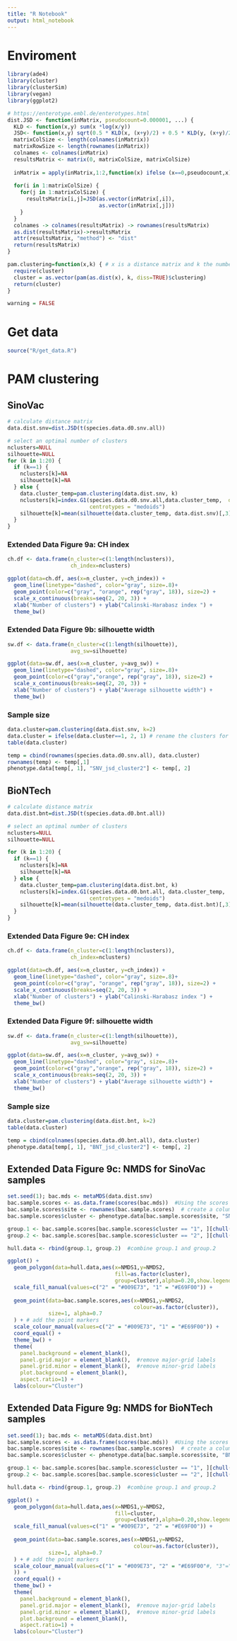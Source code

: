 ```yaml
---
title: "R Notebook"
output: html_notebook
---
```


# Enviroment

```r
library(ade4)
library(cluster)
library(clusterSim)
library(vegan)
library(ggplot2)

# https://enterotype.embl.de/enterotypes.html
dist.JSD <- function(inMatrix, pseudocount=0.000001, ...) {
  KLD <- function(x,y) sum(x *log(x/y))
  JSD<- function(x,y) sqrt(0.5 * KLD(x, (x+y)/2) + 0.5 * KLD(y, (x+y)/2))
  matrixColSize <- length(colnames(inMatrix))
  matrixRowSize <- length(rownames(inMatrix))
  colnames <- colnames(inMatrix)
  resultsMatrix <- matrix(0, matrixColSize, matrixColSize)
  
  inMatrix = apply(inMatrix,1:2,function(x) ifelse (x==0,pseudocount,x))
  
  for(i in 1:matrixColSize) {
    for(j in 1:matrixColSize) { 
      resultsMatrix[i,j]=JSD(as.vector(inMatrix[,i]),
                             as.vector(inMatrix[,j]))
    }
  }
  colnames -> colnames(resultsMatrix) -> rownames(resultsMatrix)
  as.dist(resultsMatrix)->resultsMatrix
  attr(resultsMatrix, "method") <- "dist"
  return(resultsMatrix) 
}

pam.clustering=function(x,k) { # x is a distance matrix and k the number of clusters
  require(cluster)
  cluster = as.vector(pam(as.dist(x), k, diss=TRUE)$clustering)
  return(cluster)
}

warning = FALSE
```

# Get data

```r
source("R/get_data.R")
```

# PAM clustering
## SinoVac
```r
# calculate distance matrix
data.dist.snv=dist.JSD(t(species.data.d0.snv.all))

# select an optimal number of clusters
nclusters=NULL
silhouette=NULL
for (k in 1:20) { 
  if (k==1) {
    nclusters[k]=NA
    silhouette[k]=NA
  } else {
    data.cluster_temp=pam.clustering(data.dist.snv, k)
    nclusters[k]=index.G1(species.data.d0.snv.all,data.cluster_temp,  d = data.dist.snv,
                          centrotypes = "medoids")
    silhouette[k]=mean(silhouette(data.cluster_temp, data.dist.snv)[,3])
  }
}
```

### Extended Data Figure 9a: CH index
```r
ch.df <- data.frame(n_cluster=c(1:length(nclusters)),
                    ch_index=nclusters)

ggplot(data=ch.df, aes(x=n_cluster, y=ch_index)) +
  geom_line(linetype="dashed", color="gray", size=.8)+
  geom_point(color=c("gray", "orange", rep("gray", 18)), size=2) +
  scale_x_continuous(breaks=seq(2, 20, 3)) +
  xlab("Number of clusters") + ylab("Calinski-Harabasz index ") +
  theme_bw()
```

### Extended Data Figure 9b: silhouette width
```r
sw.df <- data.frame(n_cluster=c(1:length(silhouette)),
                    avg_sw=silhouette)

ggplot(data=sw.df, aes(x=n_cluster, y=avg_sw)) +
  geom_line(linetype="dashed", color="gray", size=.8)+
  geom_point(color=c("gray","orange", rep("gray", 18)), size=2) +
  scale_x_continuous(breaks=seq(2, 20, 3)) +
  xlab("Number of clusters") + ylab("Average silhouette width") +
  theme_bw()

```

### Sample size
```r
data.cluster=pam.clustering(data.dist.snv, k=2)
data.cluster = ifelse(data.cluster==1, 2, 1) # rename the clusters for easier interpretation (consistent trends with that of BioNTech vaccinees)
table(data.cluster)

temp = cbind(rownames(species.data.d0.snv.all), data.cluster)
rownames(temp) <- temp[,1]
phenotype.data[temp[, 1], "SNV_jsd_cluster2"] <- temp[, 2]
```

## BioNTech

```r
# calculate distance matrix
data.dist.bnt=dist.JSD(t(species.data.d0.bnt.all))

# select an optimal number of clusters
nclusters=NULL
silhouette=NULL

for (k in 1:20) { 
  if (k==1) {
    nclusters[k]=NA
    silhouette[k]=NA
  } else {
    data.cluster_temp=pam.clustering(data.dist.bnt, k)
    nclusters[k]=index.G1(species.data.d0.bnt.all, data.cluster_temp,  d = data.dist.bnt,
                          centrotypes = "medoids")
    silhouette[k]=mean(silhouette(data.cluster_temp, data.dist.bnt)[,3])
  }
}
```

### Extended Data Figure 9e: CH index
```r
ch.df <- data.frame(n_cluster=c(1:length(nclusters)),
                    ch_index=nclusters)

ggplot(data=ch.df, aes(x=n_cluster, y=ch_index)) +
  geom_line(linetype="dashed", color="gray", size=.8)+
  geom_point(color=c("gray", "orange", rep("gray", 18)), size=2) +
  scale_x_continuous(breaks=seq(2, 20, 3)) +
  xlab("Number of clusters") + ylab("Calinski-Harabasz index ") +
  theme_bw()
```

### Extended Data Figure 9f: silhouette width
```r
sw.df <- data.frame(n_cluster=c(1:length(silhouette)),
                    avg_sw=silhouette)

ggplot(data=sw.df, aes(x=n_cluster, y=avg_sw)) +
  geom_line(linetype="dashed", color="gray", size=.8)+
  geom_point(color=c("gray","orange", rep("gray", 18)), size=2) +
  scale_x_continuous(breaks=seq(2, 20, 3)) +
  xlab("Number of clusters") + ylab("Average silhouette width") +
  theme_bw()
```

### Sample size
```r
data.cluster=pam.clustering(data.dist.bnt, k=2)
table(data.cluster)

temp = cbind(colnames(species.data.d0.bnt.all), data.cluster)
phenotype.data[temp[, 1], "BNT_jsd_cluster2"] <- temp[, 2]
```

## Extended Data Figure 9c: NMDS for SinoVac samples
```r
set.seed(1); bac.mds <- metaMDS(data.dist.snv)
bac.sample.scores <- as.data.frame(scores(bac.mds))  #Using the scores function from vegan to extract the site scores and convert to a data.frame
bac.sample.scores$site <- rownames(bac.sample.scores)  # create a column of site names, from the rownames of data.scores
bac.sample.scores$cluster <- phenotype.data[bac.sample.scores$site, "SNV_jsd_cluster2"]  #  add the group variable created earlier

group.1 <- bac.sample.scores[bac.sample.scores$cluster == "1", ][chull(bac.sample.scores[bac.sample.scores$cluster == "1", c("NMDS1", "NMDS2")]), ]  # hull values for group 1
group.2 <- bac.sample.scores[bac.sample.scores$cluster == "2", ][chull(bac.sample.scores[bac.sample.scores$cluster == "2", c("NMDS1", "NMDS2")]), ]  # hull values for group 2

hull.data <- rbind(group.1, group.2)  #combine group.1 and group.2

ggplot() + 
  geom_polygon(data=hull.data,aes(x=NMDS1,y=NMDS2,
                                  fill=as.factor(cluster),
                                  group=cluster),alpha=0.20,show.legend=FALSE) + # add the convex hulls
  scale_fill_manual(values=c("2" = "#009E73", "1" = "#E69F00")) +
  
  geom_point(data=bac.sample.scores,aes(x=NMDS1,y=NMDS2,
                                        colour=as.factor(cluster)),
             size=1, alpha=0.7
  ) + # add the point markers
  scale_colour_manual(values=c("2" = "#009E73", "1" = "#E69F00")) +
  coord_equal() +
  theme_bw() + 
  theme(
    panel.background = element_blank(), 
    panel.grid.major = element_blank(),  #remove major-grid labels
    panel.grid.minor = element_blank(),  #remove minor-grid labels
    plot.background = element_blank(),
    aspect.ratio=1) +
  labs(colour="Cluster")
```

## Extended Data Figure 9g: NMDS for BioNTech samples
```r
set.seed(1); bac.mds <- metaMDS(data.dist.bnt)
bac.sample.scores <- as.data.frame(scores(bac.mds))  #Using the scores function from vegan to extract the site scores and convert to a data.frame
bac.sample.scores$site <- rownames(bac.sample.scores)  # create a column of site names, from the rownames of data.scores
bac.sample.scores$cluster <- phenotype.data[bac.sample.scores$site, "BNT_jsd_cluster2"]  #  add the group variable created earlier

group.1 <- bac.sample.scores[bac.sample.scores$cluster == "1", ][chull(bac.sample.scores[bac.sample.scores$cluster == "1", c("NMDS1", "NMDS2")]), ]  # hull values for group 1
group.2 <- bac.sample.scores[bac.sample.scores$cluster == "2", ][chull(bac.sample.scores[bac.sample.scores$cluster == "2", c("NMDS1", "NMDS2")]), ]  # hull values for group 2

hull.data <- rbind(group.1, group.2)  #combine group.1 and group.2

ggplot() + 
  geom_polygon(data=hull.data,aes(x=NMDS1,y=NMDS2,
                                  fill=cluster,
                                  group=cluster),alpha=0.20,show.legend=FALSE) + # add the convex hulls
  scale_fill_manual(values=c("1" = "#009E73", "2" = "#E69F00")) +
  
  geom_point(data=bac.sample.scores,aes(x=NMDS1,y=NMDS2,
                                        colour=as.factor(cluster)),
             size=1, alpha=0.7
  ) + # add the point markers
  scale_colour_manual(values=c("1" = "#009E73", "2" = "#E69F00"#, "3"="#56B4E9"  "1" = "#E69F00","2" = "#009E73"
  )) +
  coord_equal() +
  theme_bw() + 
  theme(
    panel.background = element_blank(), 
    panel.grid.major = element_blank(),  #remove major-grid labels
    panel.grid.minor = element_blank(),  #remove minor-grid labels
    plot.background = element_blank(),
    aspect.ratio=1) +
  labs(colour="Cluster")
```

